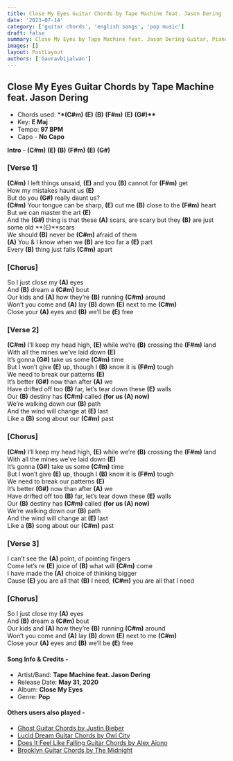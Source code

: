 ```yaml
---
title: Close My Eyes Guitar Chords by Tape Machine feat. Jason Dering
date: '2023-07-14'
category: ['guitar chords', 'english songs', 'pop music']
draft: false
summary: Close My Eyes by Tape Machine feat. Jason Dering Guitar, Piano & Ukulele Chords, Chords used - (C#m) (E) (B) (F#m) (E) (G#), Capo - No Capo, Key - D major
images: []
layout: PostLayout
authors: ['Gauravbijalwan']
---
```


## Close My Eyes Guitar Chords by Tape Machine feat. Jason Dering

- Chords used: \***\*(C#m)** **(E)** **(B)** **(F#m)** **(E)** **(G#)\*\***
- Key: **E Maj**
- Tempo: **97 BPM**
- Capo - **No Capo**

**Intro** - **(C#m)** **(E)** **(B)** **(F#m)** **(E)** **(G#)**

### \[Verse 1\]

**(C#m)** I left things unsaid, **(E)** and you **(B)** cannot for **(F#m)** get\
How my mistakes haunt us **(E)**\
But do you **(G#)** really daunt us?\
**(C#m)** Your tongue can be sharp, **(E)** cut me **(B)** close to the **(F#m)** heart\
But we can master the art **(E)**\
And the **(G#)** thing is that these **(A)** scars, are scary but they **(B)** are just some old **(E)**scars\
We should **(B)** never be **(C#m)** afraid of them\
**(A)** You & I know when we **(B)** are too far a **(E)** part\
Every **(B)** thing just falls **(C#m)** apart

### \[Chorus\]

So I just close my **(A)** eyes\
And **(B)** dream a **(C#m)** bout\
Our kids and **(A)** how they’re **(B)** running **(C#m)** around\
Won’t you come and **(A)** lay **(B)** down **(E)** next to me **(C#m)**\
Close your **(A)** eyes and **(B)** we’ll bе **(E)** free

### \[Verse 2\]

**(C#m)** I’ll keep my head high, **(E)** while we’rе **(B)** crossing the **(F#m)** land\
With all the mines we’ve laid down **(E)**\
It’s gonna **(G#)** take us some **(C#m)** time\
But I won’t give **(E)** up, though I **(B)** know it is **(F#m)** tough\
We need to break our patterns **(E)**\
It’s better **(G#)** now than after **(A)** we\
Have drifted off too **(B)** far, let’s tear down these **(E)** walls\
Our **(B)** destiny has **(C#m)** called **(for us **(A)** now)**\
We’re walking down our **(B)** path\
And the wind will change at **(E)** last\
Like a **(B)** song about our **(C#m)** past

### \[Chorus\]

**(C#m)** I’ll keep my head high, **(E)** while we’rе **(B)** crossing the **(F#m)** land\
With all the mines we’ve laid down **(E)**\
It’s gonna **(G#)** take us some **(C#m)** time\
But I won’t give **(E)** up, though I **(B)** know it is **(F#m)** tough\
We need to break our patterns **(E)**\
It’s better **(G#)** now than after **(A)** we\
Have drifted off too **(B)** far, let’s tear down these **(E)** walls\
Our **(B)** destiny has **(C#m)** called **(for us **(A)** now)**\
We’re walking down our **(B)** path\
And the wind will change at **(E)** last\
Like a **(B)** song about our **(C#m)** past

### \[Verse 3\]

I can’t see the **(A)** point, of pointing fingers\
Come let’s re **(E)** joice of **(B)** what will **(C#m)** come\
I have made the **(A)** choice of thinking bigger\
Cause **(E)** you are all that **(B)** I need, **(C#m)** you are all that I need

### \[Chorus\]

So I just close my **(A)** eyes\
And **(B)** dream a **(C#m)** bout\
Our kids and **(A)** how they’re **(B)** running **(C#m)** around\
Won’t you come and **(A)** lay **(B)** down **(E)** next to me **(C#m)**\
Close your **(A)** eyes and **(B)** we’ll bе **(E)** free

#### Song Info & Credits -

- Artist/Band: **Tape Machine feat. Jason Dering**
- Release Date: **May 31, 2020**
- Album: **Close My Eyes**
- Genre: **Pop**

#### Others users also played -

- [Ghost Guitar Chords by Justin Bieber](https://www.chordsco.com/chords/ghost-guitar-chords-by-justin-bieber)
- [Lucid Dream Guitar Chords by Owl City](https://www.chordsco.com/chords/lucid-dream-guitar-chords-by-owl-city)
- [Does It Feel Like Falling Guitar Chords by Alex Aiono](https://www.chordsco.com/chords/does-it-feel-like-falling-guitar-chords-by-alex-aiono)
- [Brooklyn Guitar Chords by The Midnight](https://www.chordsco.com/chords/brooklyn-guitar-chords-by-the-midnight)
